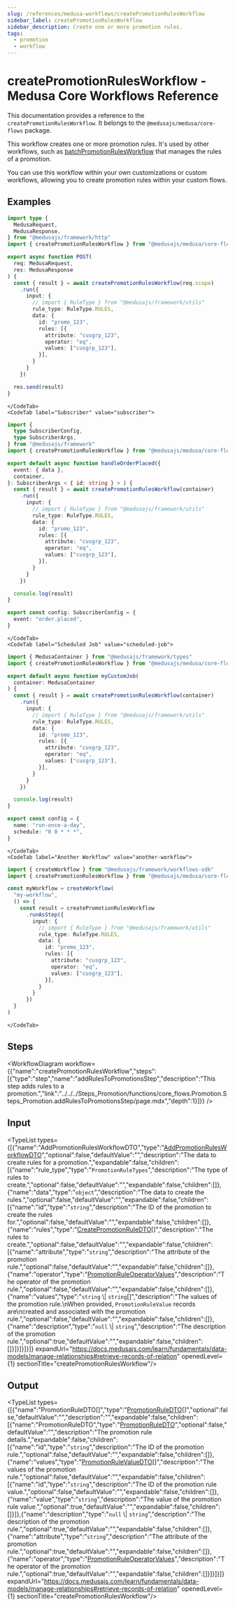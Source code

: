 ```yaml
---
slug: /references/medusa-workflows/createPromotionRulesWorkflow
sidebar_label: createPromotionRulesWorkflow
sidebar_description: Create one or more promotion rules.
tags:
  - promotion
  - workflow
---
```



# createPromotionRulesWorkflow - Medusa Core Workflows Reference

This documentation provides a reference to the `createPromotionRulesWorkflow`. It belongs to the `@medusajs/medusa/core-flows` package.

This workflow creates one or more promotion rules. It's used by other workflows,
such as [batchPromotionRulesWorkflow](../core_flows.Promotion.Workflows_Promotion.batchPromotionRulesWorkflow/page.mdx) that manages the rules of a promotion.

You can use this workflow within your own customizations or custom workflows, allowing you to
create promotion rules within your custom flows.

<SourceCodeLink link="https://github.com/medusajs/medusa/blob/9e410be04a62c50f8ca8cd772f567640c60a3d0e/packages/core/core-flows/src/promotion/workflows/create-promotion-rules.ts#L43" />

## Examples

<CodeTabs group="workflow-exection">
    <CodeTab label="API Route" value="api-route">
    
```ts title="src/api/workflow/route.ts"
import type {
  MedusaRequest,
  MedusaResponse,
} from "@medusajs/framework/http"
import { createPromotionRulesWorkflow } from "@medusajs/medusa/core-flows"

export async function POST(
  req: MedusaRequest,
  res: MedusaResponse
) {
  const { result } = await createPromotionRulesWorkflow(req.scope)
    .run({
      input: {
        // import { RuleType } from "@medusajs/framework/utils"
        rule_type: RuleType.RULES,
        data: {
          id: "promo_123",
          rules: [{
            attribute: "cusgrp_123",
            operator: "eq",
            values: ["cusgrp_123"],
          }],
        }
      }
    })

  res.send(result)
}
```

    </CodeTab>
    <CodeTab label="Subscriber" value="subscriber">
    
```ts title="src/subscribers/order-placed.ts"
import {
  type SubscriberConfig,
  type SubscriberArgs,
} from "@medusajs/framework"
import { createPromotionRulesWorkflow } from "@medusajs/medusa/core-flows"

export default async function handleOrderPlaced({
  event: { data },
  container,
}: SubscriberArgs < { id: string } > ) {
  const { result } = await createPromotionRulesWorkflow(container)
    .run({
      input: {
        // import { RuleType } from "@medusajs/framework/utils"
        rule_type: RuleType.RULES,
        data: {
          id: "promo_123",
          rules: [{
            attribute: "cusgrp_123",
            operator: "eq",
            values: ["cusgrp_123"],
          }],
        }
      }
    })

  console.log(result)
}

export const config: SubscriberConfig = {
  event: "order.placed",
}
```

    </CodeTab>
    <CodeTab label="Scheduled Job" value="scheduled-job">
    
```ts title="src/jobs/message-daily.ts"
import { MedusaContainer } from "@medusajs/framework/types"
import { createPromotionRulesWorkflow } from "@medusajs/medusa/core-flows"

export default async function myCustomJob(
  container: MedusaContainer
) {
  const { result } = await createPromotionRulesWorkflow(container)
    .run({
      input: {
        // import { RuleType } from "@medusajs/framework/utils"
        rule_type: RuleType.RULES,
        data: {
          id: "promo_123",
          rules: [{
            attribute: "cusgrp_123",
            operator: "eq",
            values: ["cusgrp_123"],
          }],
        }
      }
    })

  console.log(result)
}

export const config = {
  name: "run-once-a-day",
  schedule: "0 0 * * *",
}
```

    </CodeTab>
    <CodeTab label="Another Workflow" value="another-workflow">
    
```ts title="src/workflows/my-workflow.ts"
import { createWorkflow } from "@medusajs/framework/workflows-sdk"
import { createPromotionRulesWorkflow } from "@medusajs/medusa/core-flows"

const myWorkflow = createWorkflow(
  "my-workflow",
  () => {
    const result = createPromotionRulesWorkflow
      .runAsStep({
        input: {
          // import { RuleType } from "@medusajs/framework/utils"
          rule_type: RuleType.RULES,
          data: {
            id: "promo_123",
            rules: [{
              attribute: "cusgrp_123",
              operator: "eq",
              values: ["cusgrp_123"],
            }],
          }
        }
      })
  }
)
```

    </CodeTab>
  </CodeTabs>

## Steps

<WorkflowDiagram workflow={{"name":"createPromotionRulesWorkflow","steps":[{"type":"step","name":"addRulesToPromotionsStep","description":"This step adds rules to a promotion.","link":"../../../Steps_Promotion/functions/core_flows.Promotion.Steps_Promotion.addRulesToPromotionsStep/page.mdx","depth":1}]}} />

## Input

<TypeList types={[{"name":"AddPromotionRulesWorkflowDTO","type":"[AddPromotionRulesWorkflowDTO](../../../../../types/types/types.AddPromotionRulesWorkflowDTO/page.mdx)","optional":false,"defaultValue":"","description":"The data to create rules for a promotion.","expandable":false,"children":[{"name":"rule_type","type":"`PromotionRuleTypes`","description":"The type of rules to create.","optional":false,"defaultValue":"","expandable":false,"children":[]},{"name":"data","type":"`object`","description":"The data to create the rules.","optional":false,"defaultValue":"","expandable":false,"children":[{"name":"id","type":"`string`","description":"The ID of the promotion to create the rules for.","optional":false,"defaultValue":"","expandable":false,"children":[]},{"name":"rules","type":"[CreatePromotionRuleDTO](../../../../../promotion/interfaces/promotion.CreatePromotionRuleDTO/page.mdx)[]","description":"The rules to create.","optional":false,"defaultValue":"","expandable":false,"children":[{"name":"attribute","type":"`string`","description":"The attribute of the promotion rule.","optional":false,"defaultValue":"","expandable":false,"children":[]},{"name":"operator","type":"[PromotionRuleOperatorValues](../../../../../promotion/types/promotion.PromotionRuleOperatorValues/page.mdx)","description":"The operator of the promotion rule.","optional":false,"defaultValue":"","expandable":false,"children":[]},{"name":"values","type":"`string` \\| `string`[]","description":"The values of the promotion rule.\nWhen provided, `PromotionRuleValue` records are\ncreated and associated with the promotion rule.","optional":false,"defaultValue":"","expandable":false,"children":[]},{"name":"description","type":"`null` \\| `string`","description":"The description of the promotion rule.","optional":true,"defaultValue":"","expandable":false,"children":[]}]}]}]}]} expandUrl="https://docs.medusajs.com/learn/fundamentals/data-models/manage-relationships#retrieve-records-of-relation" openedLevel={1} sectionTitle="createPromotionRulesWorkflow"/>

## Output

<TypeList types={[{"name":"PromotionRuleDTO[]","type":"[PromotionRuleDTO](../../../../../promotion/interfaces/promotion.PromotionRuleDTO/page.mdx)[]","optional":false,"defaultValue":"","description":"","expandable":false,"children":[{"name":"PromotionRuleDTO","type":"[PromotionRuleDTO](../../../../../promotion/interfaces/promotion.PromotionRuleDTO/page.mdx)","optional":false,"defaultValue":"","description":"The promotion rule details.","expandable":false,"children":[{"name":"id","type":"`string`","description":"The ID of the promotion rule.","optional":false,"defaultValue":"","expandable":false,"children":[]},{"name":"values","type":"[PromotionRuleValueDTO](../../../../../promotion/interfaces/promotion.PromotionRuleValueDTO/page.mdx)[]","description":"The values of the promotion rule.","optional":false,"defaultValue":"","expandable":false,"children":[{"name":"id","type":"`string`","description":"The ID of the promotion rule value.","optional":false,"defaultValue":"","expandable":false,"children":[]},{"name":"value","type":"`string`","description":"The value of the promotion rule value.","optional":true,"defaultValue":"","expandable":false,"children":[]}]},{"name":"description","type":"`null` \\| `string`","description":"The description of the promotion rule.","optional":true,"defaultValue":"","expandable":false,"children":[]},{"name":"attribute","type":"`string`","description":"The attribute of the promotion rule.","optional":true,"defaultValue":"","expandable":false,"children":[]},{"name":"operator","type":"[PromotionRuleOperatorValues](../../../../../promotion/types/promotion.PromotionRuleOperatorValues/page.mdx)","description":"The operator of the promotion rule.","optional":true,"defaultValue":"","expandable":false,"children":[]}]}]}]} expandUrl="https://docs.medusajs.com/learn/fundamentals/data-models/manage-relationships#retrieve-records-of-relation" openedLevel={1} sectionTitle="createPromotionRulesWorkflow"/>
